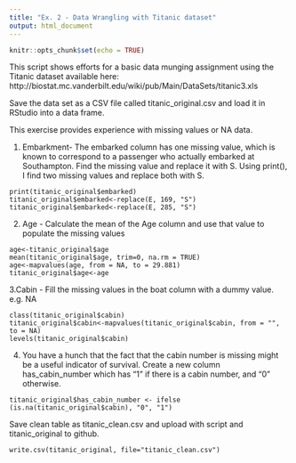 ```yaml
---
title: "Ex. 2 - Data Wrangling with Titanic dataset"
output: html_document
---
```


```r
knitr::opts_chunk$set(echo = TRUE)
```

This script shows efforts for a basic data munging assignment using the Titanic dataset available here: http://biostat.mc.vanderbilt.edu/wiki/pub/Main/DataSets/titanic3.xls

Save the data set as a CSV file called titanic_original.csv and load it in RStudio into a data frame.

This exercise provides experience with missing values or NA data.

1. Embarkment- The embarked column has one missing value, which is known to correspond to a passenger who actually embarked at Southampton. Find the missing value and replace it with S.
Using print(), I find two missing values and replace both with S.
```
print(titanic_original$embarked)
titanic_original$embarked<-replace(E, 169, "S") 
titanic_original$embarked<-replace(E, 285, "S")
```
2. Age - Calculate the mean of the Age column and use that value to populate the missing values
```
age<-titanic_original$age
mean(titanic_original$age, trim=0, na.rm = TRUE)
age<-mapvalues(age, from = NA, to = 29.881)
titanic_original$age<-age
```
3.Cabin - Fill the missing values in the boat column with a dummy value. e.g. NA
```
class(titanic_original$cabin)
titanic_original$cabin<-mapvalues(titanic_original$cabin, from = "", to = NA)
levels(titanic_original$cabin)
```

4. You have a hunch that the fact that the cabin number is missing might be a useful indicator of survival. Create a new column has_cabin_number which has "1" if there is a cabin number, and "0" otherwise.
```
titanic_original$has_cabin_number <- ifelse (is.na(titanic_original$cabin), "0", "1")
```
Save clean table as titanic_clean.csv and upload with script and titanic_original to github.
```
write.csv(titanic_original, file="titanic_clean.csv")
```
